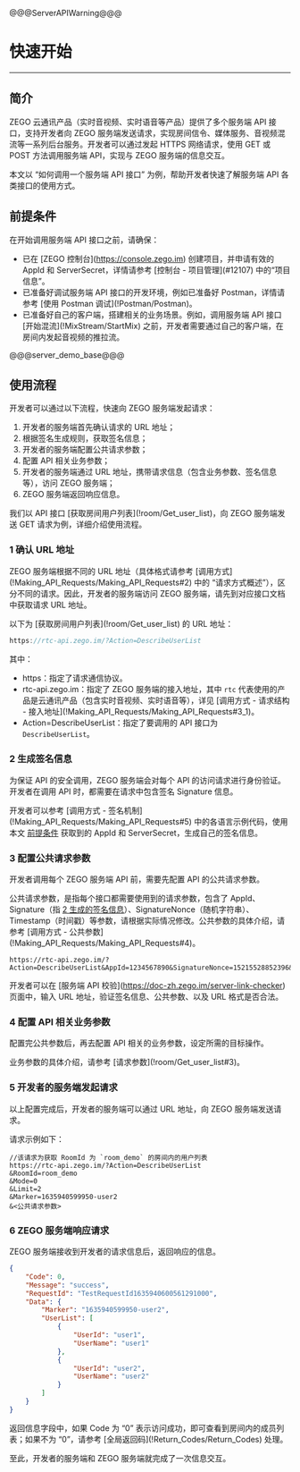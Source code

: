 @@@ServerAPIWarning@@@

# 快速开始

- - -

## 简介

ZEGO 云通讯产品（实时音视频、实时语音等产品）提供了多个服务端 API 接口，支持开发者向 ZEGO 服务端发送请求，实现房间信令、媒体服务、音视频混流等一系列后台服务。开发者可以通过发起 HTTPS 网络请求，使用 GET 或 POST 方法调用服务端 API，实现与 ZEGO 服务端的信息交互。

本文以 “如何调用一个服务端 API 接口” 为例，帮助开发者快速了解服务端 API 各类接口的使用方式。


## 前提条件

在开始调用服务端 API 接口之前，请确保：

- 已在 [ZEGO 控制台\](https://console.zego.im) 创建项目，并申请有效的 AppId 和 ServerSecret，详情请参考 [控制台 - 项目管理\](#12107) 中的“项目信息”。
- 已准备好调试服务端 API 接口的开发环境，例如已准备好 Postman，详情请参考 [使用 Postman 调试\](!Postman/Postman)。
- 已准备好自己的客户端，搭建相关的业务场景。例如，调用服务端 API 接口 [开始混流\](!MixStream/StartMix) 之前，开发者需要通过自己的客户端，在房间内发起音视频的推拉流。


@@@server_demo_base@@@


## 使用流程

开发者可以通过以下流程，快速向 ZEGO 服务端发起请求：

1. 开发者的服务端首先确认请求的 URL 地址；
2. 根据签名生成规则，获取签名信息；
3. 开发者的服务端配置公共请求参数；
4. 配置 API 相关业务参数；
5. 开发者的服务端通过 URL 地址，携带请求信息（包含业务参数、签名信息等），访问 ZEGO 服务端；
6. ZEGO 服务端返回响应信息。


我们以 API 接口 [获取房间用户列表\](!room/Get_user_list)，向 ZEGO 服务端发送 GET 请求为例，详细介绍使用流程。

### 1 确认 URL 地址

ZEGO 服务端根据不同的 URL 地址（具体格式请参考 [调用方式\](!Making_API_Requests/Making_API_Requests#2) 中的 “请求方式概述”），区分不同的请求。因此，开发者的服务端访问 ZEGO 服务端，请先到对应接口文档中获取请求 URL 地址。

以下为 [获取房间用户列表\](!room/Get_user_list) 的 URL 地址：

```js
https://rtc-api.zego.im/?Action=DescribeUserList
```

其中：
- https：指定了请求通信协议。
- rtc-api.zego.im：指定了 ZEGO 服务端的接入地址，其中 `rtc` 代表使用的产品是云通讯产品（包含实时音视频、实时语音等），详见 [调用方式 - 请求结构 - 接入地址\](!Making_API_Requests/Making_API_Requests#3_1)。
- Action=DescribeUserList：指定了要调用的 API 接口为 `DescribeUserList`。


### 2 生成签名信息

为保证 API 的安全调用，ZEGO 服务端会对每个 API 的访问请求进行身份验证。开发者在调用 API 时，都需要在请求中包含签名 Signature 信息。

开发者可以参考 [调用方式 - 签名机制\](!Making_API_Requests/Making_API_Requests#5) 中的各语言示例代码，使用本文 [前提条件](!QuickStarts_Server_APIs#2) 获取到的 AppId 和 ServerSecret，生成自己的签名信息。


### 3 配置公共请求参数

开发者调用每个 ZEGO 服务端 API 前，需要先配置 API 的公共请求参数。

公共请求参数，是指每个接口都需要使用到的请求参数，包含了 AppId、Signature（指 [2 生成的签名信息](!QuickStarts_Server_APIs#5_2)）、SignatureNonce（随机字符串）、Timestamp（时间戳）等参数，请根据实际情况修改。公共参数的具体介绍，请参考 [调用方式 - 公共参数\](!Making_API_Requests/Making_API_Requests#4)。

```
https://rtc-api.zego.im/?Action=DescribeUserList&AppId=1234567890&SignatureNonce=15215528852396&Timestamp=1234567890&Signature=Pc5WB8gokVn0xfeu%2FZV%2BiNM1dgI%3D&SignatureVersion=2.0&IsTest=false
```

开发者可以在 [服务端 API 校验\](https://doc-zh.zego.im/server-link-checker) 页面中，输入 URL 地址，验证签名信息、公共参数、以及 URL 格式是否合法。

### 4 配置 API 相关业务参数

配置完公共参数后，再去配置 API 相关的业务参数，设定所需的目标操作。 

业务参数的具体介绍，请参考 [请求参数\](!room/Get_user_list#3)。

### 5 开发者的服务端发起请求 

以上配置完成后，开发者的服务端可以通过 URL 地址，向 ZEGO 服务端发送请求。

请求示例如下：

```
//该请求为获取 RoomId 为 `room_demo` 的房间内的用户列表
https://rtc-api.zego.im/?Action=DescribeUserList
&RoomId=room_demo
&Mode=0
&Limit=2
&Marker=1635940599950-user2
&<公共请求参数>
```

### 6 ZEGO 服务端响应请求

ZEGO 服务端接收到开发者的请求信息后，返回响应的信息。

```json
{
    "Code": 0,
    "Message": "success",
    "RequestId": "TestRequestId1635940600561291000",
    "Data": {
        "Marker": "1635940599950-user2",
        "UserList": [
            {
                "UserId": "user1",
                "UserName": "user1"
            },
            {
                "UserId": "user2",
                "UserName": "user2"
            }
        ]
    }
}
```

返回信息字段中，如果 Code 为 “0” 表示访问成功，即可查看到房间内的成员列表；如果不为 “0”，请参考 [全局返回码\](!Return_Codes/Return_Codes) 处理。

至此，开发者的服务端和 ZEGO 服务端就完成了一次信息交互。
